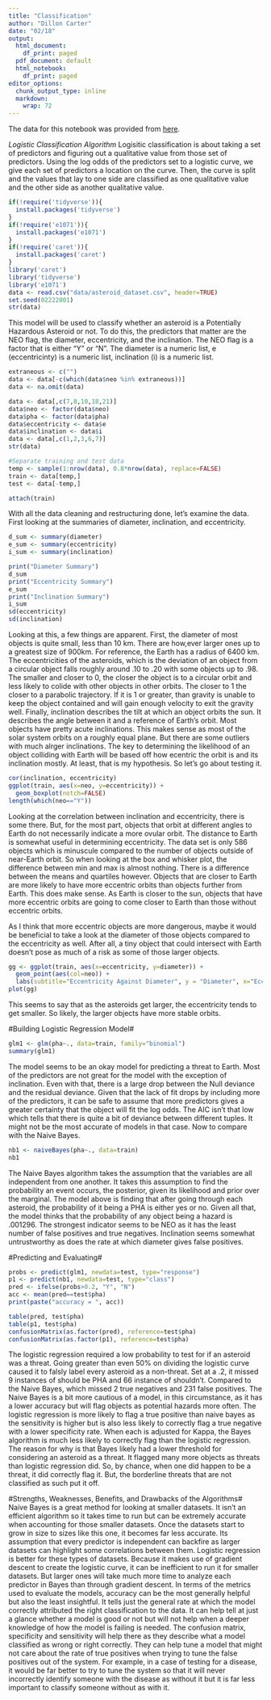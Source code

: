 ---
title: "Classification"
author: "Dillon Carter"
date: "02/18"
output:
  html_document:
    df_print: paged
  pdf_document: default
  html_notebook:
    df_print: paged
editor_options:
  chunk_output_type: inline
  markdown:
    wrap: 72
---

The data for this notebook was provided from
[here](https://www.kaggle.com/datasets/sakhawat18/asteroid-dataset).

*Logistic Classification Algorithm*
Logisitic classification is about taking a set of predictors and figuring out a qualitative value from those set of predictors. Using the log odds of the predictors set to a logistic curve, we give each set of predictors a location on the curve. Then, the curve is split and the values that lay to one side are classified as one qualitative value and the other side as another qualitative value. 

```{r}
if(!require('tidyverse')){
  install.packages('tidyverse')
}
if(!require('e1071')){
  install.packages('e1071')
}
if(!require('caret')){
  install.packages('caret')
}
library('caret')
library('tidyverse')
library('e1071')
data <- read.csv("data/asteroid_dataset.csv", header=TRUE)
set.seed(02222001)
str(data)
```
This model will be used to classify whether an asteroid is a Potentially Hazardous Asteroid or not. To do this, the predictors that matter are the NEO flag, the diameter, eccentricity, and the inclination.
The NEO flag is a factor that is either "Y" or "N". The diameter is a numeric list, e (eccentricinty) is a numeric list, inclination (i) is a numeric list.

```{r}
extraneous <- c("")
data <- data[-c(which(data$neo %in% extraneous))]
data <- na.omit(data)
```

```{r}
data <- data[,c(7,8,10,18,21)]
data$neo <- factor(data$neo)
data$pha <- factor(data$pha)
data$eccentricity <- data$e
data$inclination <- data$i
data <- data[,c(1,2,3,6,7)]
str(data)
```

```{r}
#Separate training and test data
temp <- sample(1:nrow(data), 0.8*nrow(data), replace=FALSE)
train <- data[temp,]
test <- data[-temp,]

attach(train)
```

With all the data cleaning and restructuring done, let's examine the data.
First looking at the summaries of diameter, inclination, and eccentricity.
```{r}
d_sum <- summary(diameter)
e_sum <- summary(eccentricity)
i_sum <- summary(inclination)

print("Diameter Summary")
d_sum
print("Eccentricity Summary")
e_sum
print("Inclination Summary")
i_sum
sd(eccentricity)
sd(inclination)
```
Looking at this, a few things are apparent. First, the diameter of most objects is quite small, less than 10 km. There are how,ever larger ones up to a greatest size of 900km. For reference, the Earth has a radius of 6400 km. The eccentricities of the asteroids, which is the deviation of an object from a circular object falls roughly around .10 to .20 with some objects up to .98. The smaller and closer to 0, the closer the object is to a circular orbit and less likely to colide with other objects in other orbits. The closer to 1 the closer to a parabolic trajectory. If it is 1 or greater, than gravity is unable to keep the object contained and will gain enough velocity to exit the gravity well. Finally, inclination describes the tilt at which an object orbits the sun. It describes the angle between it and a reference of Earth's orbit. Most objects have pretty acute inclinations. This makes sense as most of the solar system orbits on a roughly equal plane. But there are some outliers with much alrger inclinations. The key to determining the likelihood of an object colliding with Earth will be based off how ecentric the orbit is and its inclination mostly. At least, that is my hypothesis. So let's go about testing it. 

```{r}
cor(inclination, eccentricity)
ggplot(train, aes(x=neo, y=eccentricity)) +
  geom_boxplot(notch=FALSE)
length(which(neo=="Y"))
```

Looking at the correlation between inclination and eccentricity, there is some there. But, for the most part, objects that orbit at different angles to Earth do not necessarily indicate a more ovular orbit. The distance to Earth is somewhat useful in determining eccentricity. The data set is only 586 objects which is minuscule compared to the number of objects outside of near-Earth orbit. So when looking at the box and whisker plot, the difference between min and max is almost nothing. There is a difference between the means and quartiles however. Objects that are closer to Earth are more likely to have more eccentric orbits than objects further from Earth. This does make sense. As Earth is closer to the sun, objects that have more eccentric orbits are going to come closer to Earth than those without eccentric orbits. 

As I think that more eccentric objects are more dangerous, maybe it would be beneficial to take a look at the diameter of those objects compared to the eccentricity as well. After all, a tiny object that could intersect with Earth doesn't pose as much of a risk as some of those larger objects.
```{r}
gg <- ggplot(train, aes(x=eccentricity, y=diameter)) +
  geom_point(aes(col=neo)) +
  labs(subtitle="Eccentricity Against Diameter", y = "Diameter", x="Eccentricity")
plot(gg)
```
This seems to say that as the asteroids get larger, the eccentricity tends to get smaller. So likely, the larger objects have more stable orbits.

#Building Logistic Regression Model#
```{r}
glm1 <- glm(pha~., data=train, family="binomial")
summary(glm1)
```
The model seems to be an okay model for predicting a threat to Earth. Most of the predictors are not great for the model with the exception of inclination. Even with that, there is a large drop between the Null deviance and the residual deviance. Given that the lack of fit drops by including more of the predictors, it can be safe to assume that more predictors gives a greater certainty that the object will fit the log odds. The AIC isn't that low which tells that there is quite a bit of deviance between different tuples. It might not be the most accurate of models in that case.
Now to compare with the Naive Bayes.
```{r}
nb1 <- naiveBayes(pha~., data=train)
nb1
```
The Naive Bayes algorithm takes the assumption that the variables are all independent from one another. It takes this assumption to find the probability an event occurs, the posterior, given its likelihood and prior over the marginal. The model above is finding that after going through each asteroid, the probability of it being a PHA is either yes or no. Given all that, the model thinks that the probability of any object being a hazard is .001296. The strongest indicator seems to be NEO as it has the least number of false positives and true negatives. Inclination seems somewhat untrustworthy as does the rate at which diameter gives false positives.

#Predicting and Evaluating#
```{r}
probs <- predict(glm1, newdata=test, type="response")
p1 <- predict(nb1, newdata=test, type="class")
pred <- ifelse(probs>0.2, "Y", "N")
acc <- mean(pred==test$pha)
print(paste("accuracy = ", acc))

table(pred, test$pha)
table(p1, test$pha)
confusionMatrix(as.factor(pred), reference=test$pha)
confusionMatrix(as.factor(p1), reference=test$pha)
```
The logistic regression required a low probability to test for if an asteroid was a threat. Going greater than even 50% on dividing the logistic curve caused it to falsly label every asteroid as a non-threat. Set at a .2, it missed 9 instances of should be PHA and 66 instance of shouldn't. Compared to the Naive Bayes, which missed 2 true negatives and 231 false positives. The Naive Bayes is a bit more cautious of a model, in this circumstance, as it has a lower accuracy but will flag objects as potential hazards more often.
The logistic regression is more likely to flag a true positive than naive bayes as the sensitivity is higher but is also less likely to correctly flag a true negative with a lower specificity rate. When each is adjusted for Kappa, the Bayes algorithm is much less likely to correctly flag than the logistic regression. The reason for why is that Bayes likely had a lower threshold for considering an asteroid as a threat. It flagged many more objects as threats than logistic regression did. So, by chance, when one did happen to be a threat, it did correctly flag it. But, the borderline threats that are not classified as such put it off.

#Strengths, Weaknesses, Benefits, and Drawbacks of the Algorithms#
Naive Bayes is a great method for looking at smaller datasets. It isn't an efficient algorithm so it takes time to run but can be extremely accurate when accounting for those smaller datasets. Once the datasets start to grow in size to sizes like this one, it becomes far less accurate. Its assumption that every predictor is independent can backfire as larger datasets can highlight some correlations between them. Logistic regression is better for these types of datasets. Because it makes use of gradient descent to create the logistic curve, it can be inefficient to run it for smaller datasets. But larger ones will take much more time to analyze each predictor in Bayes than through gradient descent. 
In terms of the metrics used to evaluate the models, accuracy can be the most generally helpful but also the least insightful. It tells just the general rate at which the model correctly attributed the right classification to the data. It can help tell at just a glance whether a model is good or not but will not help when a deeper knowledge of how the model is failing is needed. The confusion matrix, specificity and sensitivity will help there as they describe what a model classified as wrong or right correctly. They can help tune a model that might not care about the rate of true positives when trying to tune the false positives out of the system. For example, in a case of testing for a disease, it would be far better to try to tune the system so that it will never incorrectly identify someone with the disease as without it but it is far less important to classify someone without as with it. 



